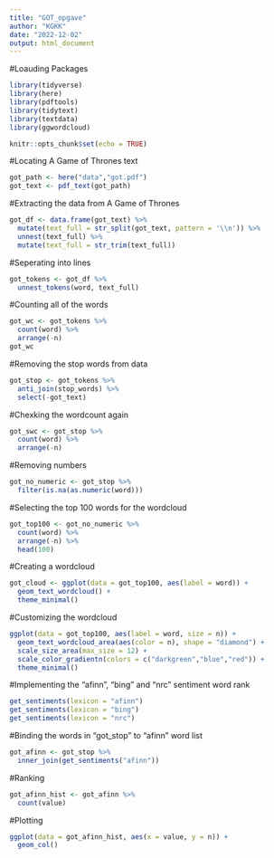 ```yaml
---
title: "GOT_opgave"
author: "KGKK"
date: "2022-12-02"
output: html_document
---
```


#Loauding Packages
```r
library(tidyverse)
library(here)
library(pdftools)
library(tidytext)
library(textdata) 
library(ggwordcloud)
```

```r
knitr::opts_chunk$set(echo = TRUE)
```

#Locating A Game of Thrones text
```r
got_path <- here("data","got.pdf")
got_text <- pdf_text(got_path)
```

#Extracting the data from A Game of Thrones
```r
got_df <- data.frame(got_text) %>% 
  mutate(text_full = str_split(got_text, pattern = '\\n')) %>% 
  unnest(text_full) %>% 
  mutate(text_full = str_trim(text_full)) 
```

#Seperating into lines
```r
got_tokens <- got_df %>% 
  unnest_tokens(word, text_full)
```

#Counting all of the words
```r
got_wc <- got_tokens %>% 
  count(word) %>% 
  arrange(-n)
got_wc
```
#Removing the stop words from data
```r
got_stop <- got_tokens %>% 
  anti_join(stop_words) %>% 
  select(-got_text)
```
#Chexking the wordcount again
```r
got_swc <- got_stop %>% 
  count(word) %>% 
  arrange(-n)
```
#Removing numbers
```r
got_no_numeric <- got_stop %>% 
  filter(is.na(as.numeric(word)))
```
#Selecting the top 100 words for the wordcloud
```r
got_top100 <- got_no_numeric %>% 
  count(word) %>% 
  arrange(-n) %>% 
  head(100)
```
#Creating a wordcloud
```r
got_cloud <- ggplot(data = got_top100, aes(label = word)) +
  geom_text_wordcloud() +
  theme_minimal()
```
#Customizing the wordcloud
```r
ggplot(data = got_top100, aes(label = word, size = n)) +
  geom_text_wordcloud_area(aes(color = n), shape = "diamond") +
  scale_size_area(max_size = 12) +
  scale_color_gradientn(colors = c("darkgreen","blue","red")) +
  theme_minimal()
```
#Implementing the "afinn", "bing" and "nrc" sentiment word rank
```r
get_sentiments(lexicon = "afinn")
get_sentiments(lexicon = "bing")
get_sentiments(lexicon = "nrc")
```
#Binding the words in "got_stop" to "afinn" word list
```r
got_afinn <- got_stop %>% 
  inner_join(get_sentiments("afinn"))
```

#Ranking
```r
got_afinn_hist <- got_afinn %>% 
  count(value)
```

#Plotting
```r
ggplot(data = got_afinn_hist, aes(x = value, y = n)) +
  geom_col()
```


